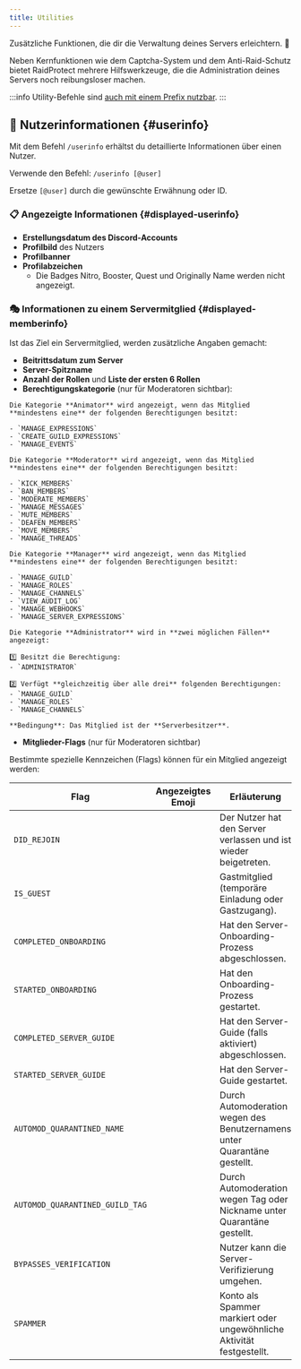 ```yaml
---
title: Utilities
---
```



Zusätzliche Funktionen, die dir die Verwaltung deines Servers erleichtern. 🔧

Neben Kernfunktionen wie dem Captcha-System und dem Anti-Raid-Schutz bietet RaidProtect mehrere Hilfswerkzeuge, die die Administration deines Servers noch reibungsloser machen.

:::info
Utility-Befehle sind [auch mit einem Prefix nutzbar](../guides/prefix.md).
:::

## 👤 Nutzerinformationen {#userinfo}

Mit dem Befehl `/userinfo` erhältst du detaillierte Informationen über einen Nutzer.

Verwende den Befehl: ```/userinfo [@user]```

Ersetze `[@user]` durch die gewünschte Erwähnung oder ID.

### 📋 Angezeigte Informationen {#displayed-userinfo}

- **Erstellungsdatum des Discord-Accounts**
- **Profilbild** des Nutzers
- **Profilbanner**
- **Profilabzeichen**
  - Die Badges Nitro, Booster, Quest und Originally Name werden nicht angezeigt.

### 🎭 Informationen zu einem Servermitglied {#displayed-memberinfo}

Ist das Ziel ein Servermitglied, werden zusätzliche Angaben gemacht:

- **Beitrittsdatum zum Server**
- **Server-Spitzname**
- **Anzahl der Rollen** und **Liste der ersten 6 Rollen**
- **Berechtigungskategorie** (nur für Moderatoren sichtbar):

<SeparatedBox>
<Tabs>
  <TabItem value="animator" label="Animator" default>

    Die Kategorie **Animator** wird angezeigt, wenn das Mitglied **mindestens eine** der folgenden Berechtigungen besitzt:

    - `MANAGE_EXPRESSIONS`
    - `CREATE_GUILD_EXPRESSIONS`
    - `MANAGE_EVENTS`

  </TabItem>
  <TabItem value="moderator" label="Moderator">

    Die Kategorie **Moderator** wird angezeigt, wenn das Mitglied **mindestens eine** der folgenden Berechtigungen besitzt:

    - `KICK_MEMBERS`
    - `BAN_MEMBERS`
    - `MODERATE_MEMBERS`
    - `MANAGE_MESSAGES`
    - `MUTE_MEMBERS`
    - `DEAFEN_MEMBERS`
    - `MOVE_MEMBERS`
    - `MANAGE_THREADS`

  </TabItem>
  <TabItem value="manager" label="Manager">

    Die Kategorie **Manager** wird angezeigt, wenn das Mitglied **mindestens eine** der folgenden Berechtigungen besitzt:

    - `MANAGE_GUILD`
    - `MANAGE_ROLES`
    - `MANAGE_CHANNELS`
    - `VIEW_AUDIT_LOG`
    - `MANAGE_WEBHOOKS`
    - `MANAGE_SERVER_EXPRESSIONS`

  </TabItem>
  <TabItem value="admin" label="Administrator">

    Die Kategorie **Administrator** wird in **zwei möglichen Fällen** angezeigt:

    1️⃣ Besitzt die Berechtigung:
    - `ADMINISTRATOR`

    2️⃣ Verfügt **gleichzeitig über alle drei** folgenden Berechtigungen:
    - `MANAGE_GUILD`
    - `MANAGE_ROLES`
    - `MANAGE_CHANNELS`

  </TabItem>
  <TabItem value="owner" label="Owner">

    **Bedingung**: Das Mitglied ist der **Serverbesitzer**.

  </TabItem>
</Tabs>
</SeparatedBox>

- **Mitglieder-Flags** (nur für Moderatoren sichtbar)

Bestimmte spezielle Kennzeichen (Flags) können für ein Mitglied angezeigt werden:

| **Flag**                                 | **Angezeigtes Emoji** | **Erläuterung** |
| ---------------------------------------- | ----------------------------------------- | ------------------------------------------------ |
| `DID_REJOIN`                             | <Icon src="/img/icons/MemberDidRejoin.svg" alt="icon MemberDidRejoin" title=":MemberDidRejoin:"/> | Der Nutzer hat den Server verlassen und ist wieder beigetreten. |
| `IS_GUEST`                               | <Icon src="/img/icons/MemberIsGuest.svg" alt="icon MemberIsGuest" title=":MemberIsGuest:"/> | Gastmitglied (temporäre Einladung oder Gastzugang). |
| `COMPLETED_ONBOARDING`                   | <Icon src="/img/icons/OnboardingCompleted.svg" alt="icon OnboardingCompleted" title=":OnboardingCompleted:"/> | Hat den Server-Onboarding-Prozess abgeschlossen. |
| `STARTED_ONBOARDING`                     | <Icon src="/img/icons/OnboardingStarted.svg" alt="icon OnboardingStarted" title=":OnboardingStarted:"/> | Hat den Onboarding-Prozess gestartet. |
| `COMPLETED_SERVER_GUIDE`                 | <Icon src="/img/icons/ServerGuideCompleted.svg" alt="icon ServerGuideCompleted" title=":ServerGuideCompleted:"/> | Hat den Server-Guide (falls aktiviert) abgeschlossen. |
| `STARTED_SERVER_GUIDE`                   | <Icon src="/img/icons/ServerGuideStarted.svg" alt="icon ServerGuideStarted" title=":ServerGuideStarted:"/> | Hat den Server-Guide gestartet. |
| `AUTOMOD_QUARANTINED_NAME`               | <Icon src="/img/icons/MemberQuarantined.svg" alt="icon MemberQuarantined" title=":MemberQuarantined:"/> | Durch Automoderation wegen des Benutzernamens unter Quarantäne gestellt. |
| `AUTOMOD_QUARANTINED_GUILD_TAG`          | <Icon src="/img/icons/MemberQuarantined.svg" alt="icon MemberQuarantined" title=":MemberQuarantined:"/> | Durch Automoderation wegen Tag oder Nickname unter Quarantäne gestellt. |
| `BYPASSES_VERIFICATION`                  | <Icon src="/img/icons/BypassVerification.svg" alt="icon BypassVerification" title=":BypassVerification:"/> | Nutzer kann die Server-Verifizierung umgehen. |
| `SPAMMER`                                | <Icon src="/img/icons/UnusualAccountActivity.svg" alt="icon UnusualAccountActivity" title=":UnusualAccountActivity:"/> | Konto als Spammer markiert oder ungewöhnliche Aktivität festgestellt. |
